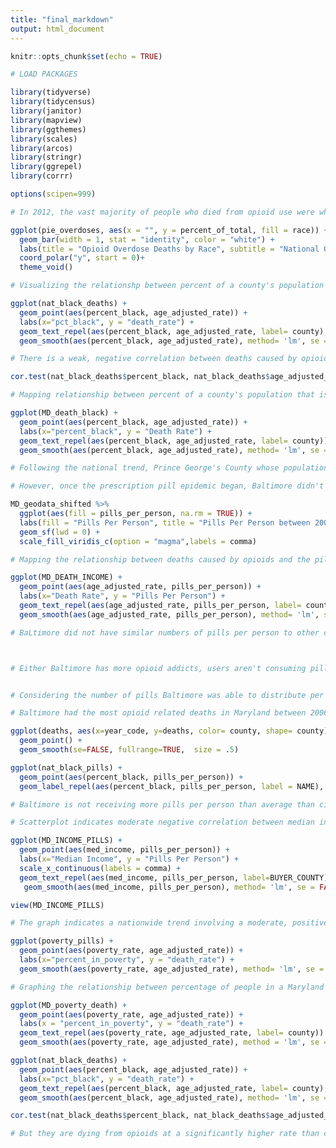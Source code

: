 ```yaml
---
title: "final_markdown"
output: html_document
---
```


```r
knitr::opts_chunk$set(echo = TRUE)
```

```r

# LOAD PACKAGES 

library(tidyverse)
library(tidycensus)
library(janitor)
library(mapview)
library(ggthemes)
library(scales)
library(arcos)
library(stringr)
library(ggrepel)
library(corrr)

options(scipen=999)

```

```r

# In 2012, the vast majority of people who died from opioid use were white. 

ggplot(pie_overdoses, aes(x = "", y = percent_of_total, fill = race)) +
  geom_bar(width = 1, stat = "identity", color = "white") +
  labs(title = "Opioid Overdose Deaths by Race", subtitle = "National Opioid Deaths in 2012", caption = "Source: CDC Wonder Database") +
  coord_polar("y", start = 0)+
  theme_void()

```


```r

# Visualizing the relationshp between percent of a county's population that is black and deaths caused by the opioid crisis between 2006 and 2012.  

ggplot(nat_black_deaths) + 
  geom_point(aes(percent_black, age_adjusted_rate)) +
  labs(x="pct_black", y = "death_rate") +
  geom_text_repel(aes(percent_black, age_adjusted_rate, label= county), subset(MD_death_black, (county == "Baltimore city, MD"))) +
  geom_smooth(aes(percent_black, age_adjusted_rate), method= 'lm', se = FALSE)

# There is a weak, negative correlation between deaths caused by opioids and the percentage of a county's population who is black. Note the location of Baltimore in the scatterplot.  

cor.test(nat_black_deaths$percent_black, nat_black_deaths$age_adjusted_rate)

```

```r

# Mapping relationship between percent of a county's population that is black and the number of opioid related deaths in that county in Maryland. 

ggplot(MD_death_black) + 
  geom_point(aes(percent_black, age_adjusted_rate)) +
  labs(x="percent_black", y = "Death Rate") + 
  geom_text_repel(aes(percent_black, age_adjusted_rate, label= county)) +
  geom_smooth(aes(percent_black, age_adjusted_rate), method= 'lm', se = FALSE)

# Following the national trend, Prince George's County whose population is over sixty percent black had the second lowest opioid related deaths in the state. Charles County also followed this trend. However, Baltimore City had the highest opioid related deaths in the state despite their majority black population. 

```


```r

# However, once the prescription pill epidemic began, Baltimore didn't receive that many pills relative to other counties with similar death rates between 2006 and 2012. 

MD_geodata_shifted %>%
  ggplot(aes(fill = pills_per_person, na.rm = TRUE)) +
  labs(fill = "Pills Per Person", title = "Pills Per Person between 2006 and 2012 at the state leve", caption = "Source: Washington Post ARCOS Database") +
  geom_sf(lwd = 0) +
  scale_fill_viridis_c(option = "magma",labels = comma)  

```

```r

# Mapping the relationship between deaths caused by opioids and the pills per person distributed in Maryland counties between 2006 and 2012. 

ggplot(MD_DEATH_INCOME) + 
  geom_point(aes(age_adjusted_rate, pills_per_person)) +
  labs(x="Death Rate", y = "Pills Per Person") + 
  geom_text_repel(aes(age_adjusted_rate, pills_per_person, label= county)) +
  geom_smooth(aes(age_adjusted_rate, pills_per_person), method= 'lm', se = FALSE)

# BaLtimore did not have similar numbers of pills per person to other counties in Maryland with similar death rates. 



# Either Baltimore has more opioid addicts, users aren't consuming pills, or both. 


# Considering the number of pills Baltimore was able to distribute per person between 2006 and 2012 and the percentage of their population that is black, their opioid related deaths should be significantly lower. So why is it so high? 


```


```r

# Baltimore had the most opioid related deaths in Maryland between 2006 and 2012. However, Baltimore has had extremely high levels of opioid related deaths since 1997.  

ggplot(deaths, aes(x=year_code, y=deaths, color= county, shape= county)) +
  geom_point() + 
  geom_smooth(se=FALSE, fullrange=TRUE,  size = .5)

```


```r

ggplot(nat_black_pills) +
  geom_point(aes(percent_black, pills_per_person)) + 
  geom_label_repel(aes(percent_black, pills_per_person, label = NAME), subset(nat_black_pills, NAME == "Baltimore city, Maryland"))

# Baltimore is not receiving more pills per person than average than cities with a similar percentage of black residents.

```

```r

# Scatterplot indicates moderate negative correlation between median income in 2012 and Maryland counties' pill per person between 2006 and 2012.

ggplot(MD_INCOME_PILLS) + 
  geom_point(aes(med_income, pills_per_person)) +
  labs(x="Median Income", y = "Pills Per Person") + 
  scale_x_continuous(labels = comma) +
  geom_text_repel(aes(med_income, pills_per_person, label=BUYER_COUNTY)) +
   geom_smooth(aes(med_income, pills_per_person), method= 'lm', se = FALSE)

view(MD_INCOME_PILLS)

```


```r

# The graph indicates a nationwide trend involving a moderate, positive correlation between deaths caused by the opioid crisis and the percent of a county's population living in poverty. 

ggplot(poverty_pills) + 
  geom_point(aes(poverty_rate, age_adjusted_rate)) +
  labs(x="percent_in_poverty", y = "death_rate") +
  geom_smooth(aes(poverty_rate, age_adjusted_rate), method= 'lm', se = FALSE)

```


```r

# Graphing the relationship between percentage of people in a Maryland county that live in poverty and deaths caused by the opioid crisis in that county. 

ggplot(MD_poverty_death) + 
  geom_point(aes(poverty_rate, age_adjusted_rate)) + 
  labs(x = "percent_in_poverty", y = "death_rate") + 
  geom_text_repel(aes(poverty_rate, age_adjusted_rate, label= county)) +
  geom_smooth(aes(poverty_rate, age_adjusted_rate), method = 'lm', se = FALSE)


```


```r

ggplot(nat_black_deaths) + 
  geom_point(aes(percent_black, age_adjusted_rate)) +
  labs(x="pct_black", y = "death_rate") +
  geom_text_repel(aes(percent_black, age_adjusted_rate, label= county), subset(MD_death_black, (county == "Baltimore city, MD"))) +
  geom_smooth(aes(percent_black, age_adjusted_rate), method= 'lm', se = FALSE)

cor.test(nat_black_deaths$percent_black, nat_black_deaths$age_adjusted_rate)

# But they are dying from opioids at a significantly higher rate than cities with similar percentage of black residents. Why might this be? 


```


